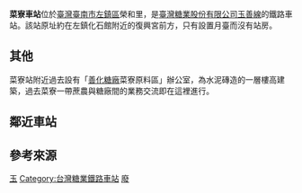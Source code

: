 '''菜寮車站'''位於[[臺灣|臺灣]][[臺南市|臺南市]][[左鎮區|左鎮區]]榮和里，是[[臺灣糖業股份有限公司|臺灣糖業股份有限公司]][[玉善線|玉善線]]的鐵路車站{{r|鐵}}。該站原址約在左鎮化石館附近的復興宮前方，只有設置月臺而沒有站房{{r|鐵}}。

== 其他 ==
菜寮站附近過去設有「[[善化糖廠|善化糖廠]]菜寮原料區」辦公室，為水泥磚造的一層樓高建築，過去菜寮一帶蔗農與糖廠間的業務交流即在這裡進行{{r|鐵}}。

== 鄰近車站 ==
{{start rail box|[[台灣糖業鐵路|台灣糖業鐵路]]}}
{{s-abandoned|[[左鎮車站|左鎮車站]]}}
{{s-line|[[玉善線|玉善線]]|（廢止）|gray}}
{{s-abandoned|[[松仔頂車站|松仔頂車站]]}}
{{end box}}

== 參考來源 ==
{{reflist|refs=
<ref name="鐵">{{cite book|author=周俊霖、許永河 |title=《南瀛鐵道誌》 |publisher=臺南縣政府 |isbn=978-986-00-9695-8 |pages=302頁|date=2007年8月}}</ref>
}}

[[Category:台灣鐵路廢站|玉]]
[[Category:台灣糖業鐵路車站|Category:台灣糖業鐵路車站]]
[[Category:台南市鐵路車站|廢]]